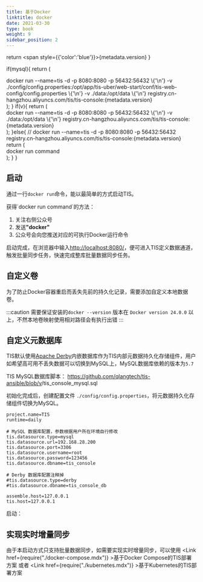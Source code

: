 ```yaml
---
title: 基于Docker
linktitle: docker
date: 2021-03-30
type: book
weight: 9
sidebar_position: 2
---
```


return <span style={{'color':'blue'}}>{metadata.version}</span>
}

if(mysql){
return (
<div>
<CodeBlock language="shell">
docker run --name=tis -d -p 8080:8080 -p 56432:56432 \{'\n'}
  -v ./config/config.properties:/opt/app/tis-uber/web-start/conf/tis-web-config/config.properties \{'\n'}
  -v ./data:/opt/data \{'\n'}
  registry.cn-hangzhou.aliyuncs.com/tis/tis-console:{metadata.version}
</CodeBlock>
</div>
);
}
if(v){
return (
<div>
<CodeBlock language="shell">
docker run --name=tis -d -p 8080:8080 -p 56432:56432 \{'\n'}
  -v ./data:/opt/data \{'\n'}
  registry.cn-hangzhou.aliyuncs.com/tis/tis-console:{metadata.version}
</CodeBlock>
</div>
);
}else{
// docker run --name=tis -d -p 8080:8080 -p 56432:56432 registry.cn-hangzhou.aliyuncs.com/tis/tis-console:{metadata.version}
return (
<div>
<CodeBlock language="shell">
docker run command
</CodeBlock>
</div>
);
}
}

## 启动
通过一行`docker run`命令，能以最简单的方式启动TIS。
<DockerShell />

<Contact justGongZhongHao="true">
      获得`docker run command`的方法：
     <ol>
      <li>关注右侧公众号</li>
      <li>发送<b>"docker"</b></li>
      <li>公众号会向您推送对应的可执行Docker运行命令</li>
     </ol>
</Contact>

启动完成，在浏览器中输入[http://localhost:8080/](http://localhost:8080/)，便可进入TIS定义数据通道，触发批量同步任务，快速完成整库批量数据同步任务。

## 自定义卷

为了防止Docker容器重启而丢失先前的持久化记录，需要添加自定义本地数据卷。

<DockerShell v="true" />

:::caution
需要保证安装的`docker --version` 版本在 `Docker version 24.0.0` 以上，不然本地卷映射使用相对路径会有执行出错
:::

## 自定义元数据库

TIS默认使用[Apache Derby](https://db.apache.org/derby/)内嵌数据库作为TIS内部元数据持久化存储组件，用户如希望高可用不丢失数据可以切换到MySQL上，MySQL数据库依赖的版本为`5.7`

TIS MySQL数据库脚本： https://github.com/qlangtech/tis-ansible/blob/v<MetaVer/>/tis_console_mysql.sql

初始化完成后，创建配置文件 `./config/config.properties`，将元数据持久化存储组件切换为MySQL。
```properties title="./config/config.properties"
project.name=TIS
runtime=daily

# MySQL 数据库配置，参数根据用户所在环境自行修改
tis.datasource.type=mysql
tis.datasource.url=192.168.28.200
tis.datasource.port=3306
tis.datasource.username=root
tis.datasource.password=123456
tis.datasource.dbname=tis_console

# Derby 数据库配置注释掉
#tis.datasource.type=derby
#tis.datasource.dbname=tis_console_db

assemble.host=127.0.0.1
tis.host=127.0.0.1
```
启动：
<DockerShell mysql="true" />

## 实现实时增量同步

由于本启动方式只支持批量数据同步，如需要实现实时增量同步，可以使用 <Link href={require("./docker-compose.mdx")} >基于Docker Compose的TIS部署方案</Link> 或者 <Link href={require("./kubernetes.mdx")} >基于Kubernetes的TIS部署方案</Link>
